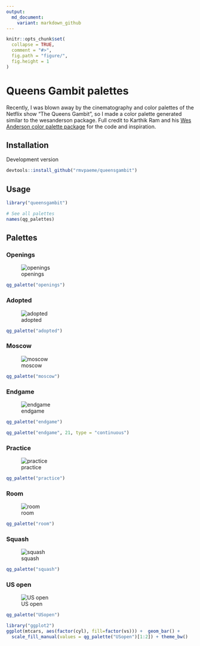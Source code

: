 ```yaml
---
output:
  md_document:
    variant: markdown_github
---
```


<!-- README.md is generated from README.Rmd. Please edit that file -->

```r
knitr::opts_chunk$set(
  collapse = TRUE,
  comment = "#>",
  fig.path = "figure/",
  fig.height = 1
)
```

# Queens Gambit palettes

Recently, I was blown away by the cinematography and color palettes of the Netflix show "The Queens Gambit", so I made a color palette generated similar to the wesanderson package. Full credit to Karthik Ram and his [Wes Anderson color palette package](https://github.com/karthik/wesanderson) for the code and inspiration.


## Installation

Development version

```r
devtools::install_github("rmvpaeme/queensgambit")
```

## Usage

```r
library("queensgambit")

# See all palettes
names(qg_palettes)
```

## Palettes

### Openings

![openings](./figure/openings.jpg)
```r
qg_palette("openings")
```

### Adopted

![adopted](./figure/adopted.jpg)

```r
qg_palette("adopted")
```

### Moscow

![moscow](./figure/moscow.jpg)

```r
qg_palette("moscow")
```


### Endgame

![endgame](./figure/endgame.jpg)

```r
qg_palette("endgame")
```


```r
qg_palette("endgame", 21, type = "continuous")
```

### Practice

![practice](./figure/practice.jpg)

```r
qg_palette("practice")
```

### Room

![room](./figure/room.jpg)

```r
qg_palette("room")
```

### Squash

![squash](./figure/squash.jpg)

```r
qg_palette("squash")
```

### US open

![US open](./figure/USopen.jpg)

```r
qg_palette("USopen")
```

```r
library("ggplot2")
ggplot(mtcars, aes(factor(cyl), fill=factor(vs))) +  geom_bar() +
  scale_fill_manual(values = qg_palette("USopen")[1:2]) + theme_bw()
```
